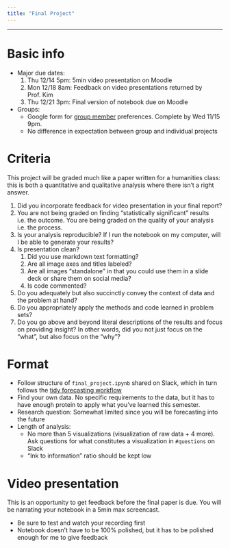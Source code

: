 ```yaml
---
title: "Final Project"
---
```


***

# Basic info

- Major due dates:
    1. Thu 12/14 5pm: 5min video presentation on Moodle
    1. Mon 12/18 8am: Feedback on video presentations returned by Prof. Kim
    1. Thu 12/21 3pm: Final version of notebook due on Moodle
- Groups:
    - Google form for [group member](https://docs.google.com/forms/d/e/1FAIpQLSfbdcAjfvomKOpPO1BKjewYtgVR6RXfhSL57Ae8xxLqxbcnlw/viewform) preferences. Complete by Wed 11/15 9pm. 
    - No difference in expectation between group and individual projects 


# Criteria 

This project will be graded much like a paper written for a humanities class: this is both a quantitative and qualitative analysis where there isn't a right answer.

1. Did you incorporate feedback for video presentation in your final report?
1. You are not being graded on finding "statistically significant" results i.e. the outcome. You are being graded on the quality of your analysis i.e. the process. 
1. Is your analysis reproducible? If I run the notebook on my computer, will I be able to generate your results?
1. Is presentation clean?
    1. Did you use markdown text formatting?
    1. Are all image axes and titles labeled?
    1. Are all images "standalone" in that you could use them in a slide deck or share them on social media?
    1. Is code commented?
1. Do you adequately but also succinctly convey the context of data and the problem at hand?
1. Do you appropriately apply the methods and code learned in problem sets?
1. Do you go above and beyond literal descriptions of the results and focus on providing insight? In other words, did you not just focus on the "what", but also focus on the "why"?


# Format

- Follow structure of `final_project.ipynb` shared on Slack, which in turn follows the [tidy forecasting workflow](https://otexts.com/fpp3/a-tidy-forecasting-workflow.html)
- Find your own data. No specific requirements to the data, but it has to have enough protein to apply what you've learned this semester.
- Research question: Somewhat limited since you will be forecasting into the future
- Length of analysis:
    - No more than 5 visualizations (visualization of raw data + 4 more). Ask questions for what constitutes a visualization in `#questions` on Slack
    - "Ink to information" ratio should be kept low


# Video presentation

This is an opportunity to get feedback before the final paper is due. You will be narrating your notebook in a 5min max screencast.

- Be sure to test and watch your recording first
- Notebook doesn't have to be 100% polished, but it has to be polished enough for me to give feedback

